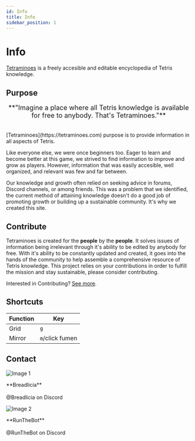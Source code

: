 ```yaml
---
id: Info
title: Info
sidebar_position: 1
---
```


# Info

[Tetraminoes](https://tetraminoes.com) is a freely accesible and editable encyclopedia of Tetris knowledge.

## Purpose

<center>
<font size="+1">**"Imagine a place where all Tetris knowledge is available for free to anybody. That's Tetraminoes."**</font>
</center>
<br></br>
[Tetraminoes](https://tetraminoes.com) purpose is to provide information in all aspects of Tetris. 

Like everyone else, we were once beginners too. Eager to learn and become better at this game, we strived to find information to improve and grow as players. However, information that was easily accesible, well organized, and relevant was few and far between. 

Our knowledge and growth often relied on seeking advice in forums, Discord channels, or among friends. This was a problem that we identified, the current method of attaining knowledge doesn't do a good job of  promoting growth or building up a sustainable community. It's why we created this site.

## Contribute

Tetraminoes is created for the **people** by the **people**. It solves issues of information being irrelevant through it's ability to be edited by anybody for free. With it's ability to be constantly updated and created, it goes into the hands of the community to help assemble a comprehensive resource of Tetris knowledge. This project relies on your contributions in order to fulfill the mission and stay sustainable, please consider contributing.

Interested in Contributing? [See more](Contributing.mdx).

## Shortcuts

| Function | Key |
|----------|----------|
| Grid | `g` | N/A |
| Mirror | `m`/click fumen|

## Contact

<div style={{ display: 'flex', alignItems: 'center' }}>
  <div style={{ textAlign: 'left'}}>
    <img src="https://github.com/Breadlicia.png" alt="Image 1" style={{ width: '200px', height: '200px', borderRadius: '18px' }} />
    <p>**Breadlicia**<br></br>@Breadlicia on Discord</p>
  </div>
  
  <div style={{ textAlign: 'left'}}>
    <img src="https://github.com/RunTheBot.png" alt="Image 2" style={{ width: '200px', height: '200px', borderRadius: '18px' }} />
    <p>**RunTheBot**<br></br>@RunTheBot on Discord</p>
  </div>
</div>
